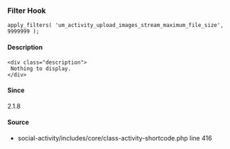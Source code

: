 
<UMBreadCrumb type="filter"/>

### Filter Hook    
    
```
apply_filters( 'um_activity_upload_images_stream_maximum_file_size', 9999999 );
```

#### Description
    <div class="description">
     Nothing to display.
    </div>

#### Since
<div class="description">
2.1.8
</div>

#### Source
  - <Link href="https://github.com/ultimatemember/social-activity/tree/2.2.7/includes/core/class-activity-shortcode.php#L416">social-activity/includes/core/class-activity-shortcode.php</Link> <Link href="https://github.com/ultimatemember/social-activity/tree/2.2.7/includes/core/class-activity-shortcode.php#L416">line 416</Link>


